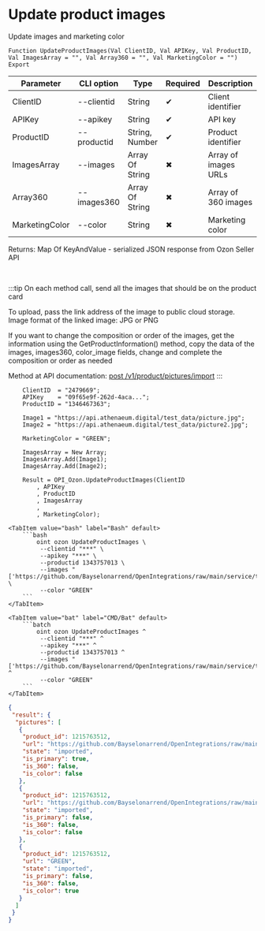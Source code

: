 ﻿---
sidebar_position: 9
---


# Update product images
 Update images and marketing color



`Function UpdateProductImages(Val ClientID, Val APIKey, Val ProductID, Val ImagesArray = "", Val Array360 = "", Val MarketingColor = "") Export`

  | Parameter | CLI option | Type | Required | Description |
  |-|-|-|-|-|
  | ClientID | --clientid | String | &#x2714; | Client identifier |
  | APIKey | --apikey | String | &#x2714; | API key |
  | ProductID | --productid | String, Number | &#x2714; | Product identifier |
  | ImagesArray | --images | Array Of String | &#x2716; | Array of images URLs |
  | Array360 | --images360 | Array Of String | &#x2716; | Array of 360 images |
  | MarketingColor | --color | String | &#x2716; | Marketing color |

  
  Returns:  Map Of KeyAndValue - serialized JSON response from Ozon Seller API

<br/>

:::tip
On each method call, send all the images that should be on the product card

To upload, pass the link address of the image to public cloud storage. Image format of the linked image: JPG or PNG

If you want to change the composition or order of the images, get the information using the GetProductInformation() method, copy the data of the images, images360, color_image fields, change and complete the composition or order as needed

Method at API documentation: [post /v1/product/pictures/import](https://docs.ozon.ru/api/seller/#operation/ProductAPI_ProductImportPictures)
:::
<br/>



```bsl title="1C:Enterprise/OneScript code example"
    ClientID  = "2479669";
    APIKey    = "09f65e9f-262d-4aca...";
    ProductID = "1346467363";

    Image1 = "https://api.athenaeum.digital/test_data/picture.jpg";
    Image2 = "https://api.athenaeum.digital/test_data/picture2.jpg";

    MarketingColor = "GREEN";

    ImagesArray = New Array;
    ImagesArray.Add(Image1);
    ImagesArray.Add(Image2);

    Result = OPI_Ozon.UpdateProductImages(ClientID
        , APIKey
        , ProductID
        , ImagesArray
        ,
        , MarketingColor);
```
 

 <Tabs>
  
    <TabItem value="bash" label="Bash" default>
        ```bash
            oint ozon UpdateProductImages \
             --clientid "***" \
             --apikey "***" \
             --productid 1343757013 \
             --images "['https://github.com/Bayselonarrend/OpenIntegrations/raw/main/service/test_data/picture.jpg','https://github.com/Bayselonarrend/OpenIntegrations/raw/main/service/test_data/picture2.jpg']" \
             --color "GREEN"
        ```
    </TabItem>
  
    <TabItem value="bat" label="CMD/Bat" default>
        ```batch
            oint ozon UpdateProductImages ^
             --clientid "***" ^
             --apikey "***" ^
             --productid 1343757013 ^
             --images "['https://github.com/Bayselonarrend/OpenIntegrations/raw/main/service/test_data/picture.jpg','https://github.com/Bayselonarrend/OpenIntegrations/raw/main/service/test_data/picture2.jpg']" ^
             --color "GREEN"
        ```
    </TabItem>
</Tabs>


```json title="Result"
{
 "result": {
  "pictures": [
   {
    "product_id": 1215763512,
    "url": "https://github.com/Bayselonarrend/OpenIntegrations/raw/main/service/test_data/picture.jpg",
    "state": "imported",
    "is_primary": true,
    "is_360": false,
    "is_color": false
   },
   {
    "product_id": 1215763512,
    "url": "https://github.com/Bayselonarrend/OpenIntegrations/raw/main/service/test_data/picture2.jpg",
    "state": "imported",
    "is_primary": false,
    "is_360": false,
    "is_color": false
   },
   {
    "product_id": 1215763512,
    "url": "GREEN",
    "state": "imported",
    "is_primary": false,
    "is_360": false,
    "is_color": true
   }
  ]
 }
}
```
